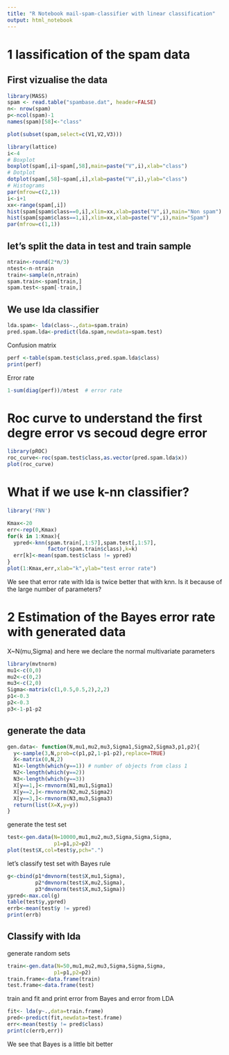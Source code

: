 ```yaml
---
title: "R Notebook mail-spam-classifier with linear classification"
output: html_notebook
---
```

# 1  lassification of the spam data
## First vizualise the data
```r
library(MASS)
spam <- read.table("spambase.dat", header=FALSE)
n<- nrow(spam)
p<-ncol(spam)-1
names(spam)[58]<-"class"
```
```r
plot(subset(spam,select=c(V1,V2,V3)))
```

```r
library(lattice)
i<-4
# Boxplot
boxplot(spam[,i]~spam[,58],main=paste("V",i),xlab="class")
# Dotplot
dotplot(spam[,58]~spam[,i],xlab=paste("V",i),ylab="class")
# Histograms
par(mfrow=c(2,1))
i<-i+1
xx<-range(spam[,i])
hist(spam[spam$class==0,i],xlim=xx,xlab=paste("V",i),main="Non spam")
hist(spam[spam$class==1,i],xlim=xx,xlab=paste("V",i),main="Spam")
par(mfrow=c(1,1))

```
## let's split the data in test and train sample
```r
ntrain<-round(2*n/3)
ntest<-n-ntrain
train<-sample(n,ntrain)
spam.train<-spam[train,]
spam.test<-spam[-train,]
```
## We use lda classifier
```r
lda.spam<- lda(class~.,data=spam.train)
pred.spam.lda<-predict(lda.spam,newdata=spam.test)
```
Confusion matrix
```r
perf <-table(spam.test$class,pred.spam.lda$class)
print(perf)
```
Error rate
```r

1-sum(diag(perf))/ntest  # error rate
```
# Roc curve to understand the first degre error vs secoud degre error
```r
library(pROC)
roc_curve<-roc(spam.test$class,as.vector(pred.spam.lda$x))
plot(roc_curve)
```
# What if we use k-nn classifier?
```r
library('FNN')
```

```r
Kmax<-20
err<-rep(0,Kmax)
for(k in 1:Kmax){
  ypred<-knn(spam.train[,1:57],spam.test[,1:57],
             factor(spam.train$class),k=k)
  err[k]<-mean(spam.test$class != ypred)
}
plot(1:Kmax,err,xlab="k",ylab="test error rate")
```
We see that error rate with lda is twice better that with knn. Is it because of the large number of parameters?

# 2 Estimation of the Bayes error rate with generated data
X~N(mu,Sigma) and here we declare the normal multivariate parameters

```r
library(mvtnorm)
mu1<-c(0,0)
mu2<-c(0,2)
mu3<-c(2,0)
Sigma<-matrix(c(1,0.5,0.5,2),2,2)
p1<-0.3
p2<-0.3
p3<-1-p1-p2
```
## generate the data
```r
gen.data<- function(N,mu1,mu2,mu3,Sigma1,Sigma2,Sigma3,p1,p2){
  y<-sample(3,N,prob=c(p1,p2,1-p1-p2),replace=TRUE)
  X<-matrix(0,N,2)
  N1<-length(which(y==1)) # number of objects from class 1
  N2<-length(which(y==2))
  N3<-length(which(y==3))
  X[y==1,]<-rmvnorm(N1,mu1,Sigma1)
  X[y==2,]<-rmvnorm(N2,mu2,Sigma2)
  X[y==3,]<-rmvnorm(N3,mu3,Sigma3)
  return(list(X=X,y=y))
}
```
generate the test set
```r
test<-gen.data(N=10000,mu1,mu2,mu3,Sigma,Sigma,Sigma,
               p1=p1,p2=p2)
plot(test$X,col=test$y,pch=".")
```
let's classify test set with Bayes rule
```r

g<-cbind(p1*dmvnorm(test$X,mu1,Sigma),
         p2*dmvnorm(test$X,mu2,Sigma),
         p3*dmvnorm(test$X,mu3,Sigma))
ypred<-max.col(g)
table(test$y,ypred)
errb<-mean(test$y != ypred)
print(errb)
```
## Classify with lda
generate random sets
```r
train<-gen.data(N=50,mu1,mu2,mu3,Sigma,Sigma,Sigma,
               p1=p1,p2=p2)
train.frame<-data.frame(train)
test.frame<-data.frame(test)
```
train and fit and print error from Bayes and error from LDA
```r
fit<- lda(y~.,data=train.frame)
pred<-predict(fit,newdata=test.frame)
err<-mean(test$y != pred$class)
print(c(errb,err))
```
We see that Bayes is a little bit better